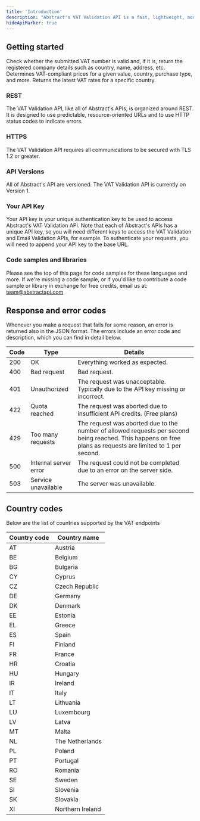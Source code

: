 ```yaml
---
title: 'Introduction'
description: "Abstract's VAT Validation API is a fast, lightweight, modern, and RESTful JSON API that allows you to stay compliant for all your domestic and cross-border sales."
hideApiMarker: true
---
```


## Getting started

<Card title="Validate VAT endpoint" icon="tag" href="vat-validation/validate">
  Check whether the submitted VAT number is valid and, if it is, return the registered company details such as country, name, address, etc.
</Card>

<Card title="Calculate VAT endpoint" icon="tags" href="vat-validation/calculate">
  Determines VAT-compliant prices for a given value, country, purchase type, and more.
</Card>

<Card title="VAT Categories endpoint" icon="globe" href="vat-validation/categories">
  Returns the latest VAT rates for a specific country.
</Card>

### REST

The VAT Validation API, like all of Abstract's APIs, is organized around REST. It is designed to use predictable, resource-oriented URLs and to use HTTP status codes to indicate errors.

### HTTPS

The VAT Validation API requires all communications to be secured with TLS 1.2 or greater.

### API Versions

All of Abstract's API are versioned. The VAT Validation API is currently on Version 1.

### Your API Key

Your API key is your unique authentication key to be used to access Abstract's VAT Validation API. Note that each of Abstract's APIs has a unique API key, so you will need different keys to access the VAT Validation and Email Validation APIs, for example. To authenticate your requests, you will need to append your API key to the base URL.

### Code samples and libraries

Please see the top of this page for code samples for these languages and more. If we're missing a code sample, or if you'd like to contribute a code sample or library in exchange for free credits, email us at: team@abstractapi.com

## Response and error codes

Whenever you make a request that fails for some reason, an error is returned also in the JSON format. The errors include an error code and description, which you can find in detail below.

| Code        | Type                    | Details                                                                                                                                                     |
| ----------- | ----------------------- | ----------------------------------------------------------------------------------------------------------------------------------------------------------- |
| 200         | OK                      | Everything worked as expected.                                                                                                                              |
| 400         | Bad request	            | Bad request.                                                                                                                                                |
| 401         | Unauthorized            | The request was unacceptable. Typically due to the API key missing or incorrect.                                                                            |
| 422         | Quota reached	          | The request was aborted due to insufficient API credits.  (Free plans)                                                                                      |
| 429         | Too many requests       | The request was aborted due to the number of allowed requests per second being reached. This happens on free plans as requests are limited to 1 per second. |
| 500         | Internal server error	  | The request could not be completed due to an error on the server side.                                                                                      |
| 503         | Service unavailable	    | The server was unavailable.                                                                                                                                 |

## Country codes

Below are the list of countries supported by the VAT endpoints

| Country code       | Country name       |
| ------------------ | ------------------ |
| AT | Austria |
| BE | Belgium |
| BG | Bulgaria |
| CY | Cyprus |
| CZ | Czech Republic |
| DE | Germany |
| DK | Denmark |
| EE | Estonia |
| EL | Greece |
| ES | Spain |
| FI | Finland |
| FR | France |
| HR | Croatia |
| HU | Hungary |
| IR | Ireland |
| IT | Italy |
| LT | Lithuania |
| LU | Luxembourg |
| LV | Latva |
| MT | Malta |
| NL | The Netherlands |
| PL | Poland |
| PT | Portugal |
| RO | Romania |
| SE | Sweden |
| SI | Slovenia |
| SK | Slovakia |
| XI | Northern Ireland |
